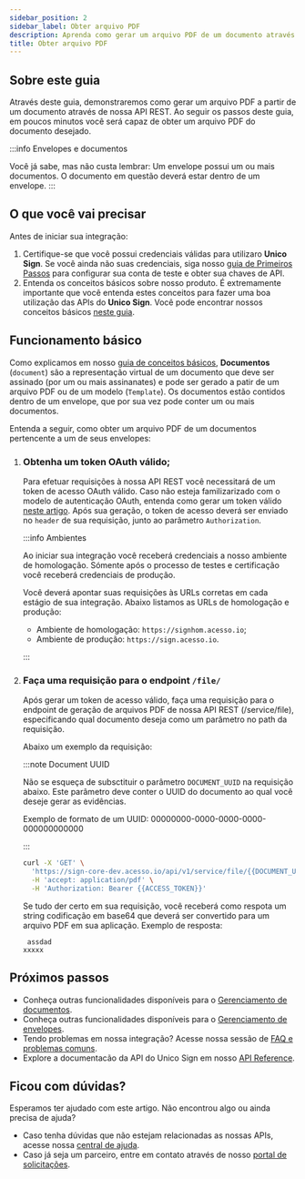 ```yaml
---
sidebar_position: 2
sidebar_label: Obter arquivo PDF
description: Aprenda como gerar um arquivo PDF de um documento através de nossa API.
title: Obter arquivo PDF
---
```


## Sobre este guia

Através deste guia, demonstraremos como gerar um arquivo PDF a partir de um documento através de nossa API REST. Ao seguir os passos deste guia, em poucos minutos você será capaz de obter um arquivo PDF do documento desejado.

:::info Envelopes e documentos

Você já sabe, mas não custa lembrar: Um envelope possui um ou mais documentos. O documento em questão deverá estar dentro de um envelope.
:::

## O que você vai precisar

Antes de iniciar sua integração:

1. Certifique-se que você possui credenciais válidas para utilizaro **Unico Sign**. Se você ainda não suas credenciais, siga nosso [guia de Primeiros Passos](#) para configurar sua conta de teste e obter sua chaves de API.
2. Entenda os conceitos básicos sobre nosso produto. É extremamente importante que você entenda estes conceitos para fazer uma boa utilização das APIs do **Unico Sign**. Você pode encontrar nossos conceitos básicos [neste guia](#).

## Funcionamento básico

Como explicamos em nosso [guia de conceitos básicos](#), **Documentos** (`document`) são a representação virtual de um documento que deve ser assinado (por um ou mais assinanates) e pode ser gerado a patir de um arquivo PDF ou de um modelo (`Template`). Os documentos estão contidos dentro de um envelope, que por sua vez pode conter um ou mais documentos.

Entenda a seguir, como obter um arquivo PDF de um documentos pertencente a um de seus envelopes:



<Steps headingDepth={3}>
<ol>


<li>

### Obtenha um token OAuth válido;

Para efetuar requisições à nossa API REST você necessitará de um token de acesso OAuth válido. Caso não esteja familizarizado com o modelo de autenticação OAuth, entenda como gerar um token válido [neste artigo](#). Após sua geração, o token de acesso deverá ser enviado no `header` de sua requisição, junto ao parâmetro `Authorization`.

:::info Ambientes

Ao iniciar sua integração você receberá credenciais a nosso ambiente de homologação. Sómente após o processo de testes e certificação você receberá credenciais de produção.

Você deverá apontar suas requisições às URLs corretas em cada estágio de sua integração. Abaixo listamos as URLs de homologação e produção:

- Ambiente de homologação: `https://signhom.acesso.io`;
- Ambiente de produção: `https://sign.acesso.io`.

:::

</li>


<li>

### Faça uma requisição para o endpoint `/file/`


Após gerar um token de acesso válido, faça uma requisição para o endpoint de geração de arquivos PDF de nossa API REST (<HttpMethod method="GET">/service/file</HttpMethod>), especificando qual documento deseja como um parâmetro no path da requisição.

Abaixo um exemplo da requisição:

:::note Document UUID

Não se esqueça de subsctituir o parâmetro `DOCUMENT_UUID` na requisição abaixo. Este parâmetro deve conter o UUID do documento ao qual você deseje gerar as evidências.

Exemplo de formato de um UUID: 00000000-0000-0000-0000-000000000000

:::

```bash
curl -X 'GET' \
  'https://sign-core-dev.acesso.io/api/v1/service/file/{{DOCUMENT_UUID}}' \
  -H 'accept: application/pdf' \
  -H 'Authorization: Bearer {{ACCESS_TOKEN}}'

```

Se tudo der certo em sua requisição, você receberá como respota um string codificação em base64 que deverá ser convertido para um arquivo PDF em sua aplicação. Exemplo de resposta: 

```text
 assdad
xxxxx

```



</li>


</ol>

</Steps>


## Próximos passos

- Conheça outras funcionalidades disponíveis para o [Gerenciamento de documentos](/docs/category/gerenciando-documentos).
- Conheça outras funcionalidades disponíveis para o [Gerenciamento de envelopes](/docs/category/gerenciando-envelopes).
- Tendo problemas em nossa integração? Acesse nossa sessão de [FAQ e problemas comuns](/FAQ).
- Explore a documentacão da API do Unico Sign em nosso [API Reference](#).

## Ficou com dúvidas?

Esperamos ter ajudado com este artigo. Não encontrou algo ou ainda precisa de ajuda? 

- Caso tenha dúvidas que não estejam relacionadas as nossas APIs, acesse nossa [central de ajuda](https://ajuda.unico.io/hc/pt-br/categories/360003086372-Unico-Sign).
- Caso já seja um parceiro, entre em contato através de nosso [portal de solicitações](https://ajuda.unico.io/hc/pt-br/requests/new).

